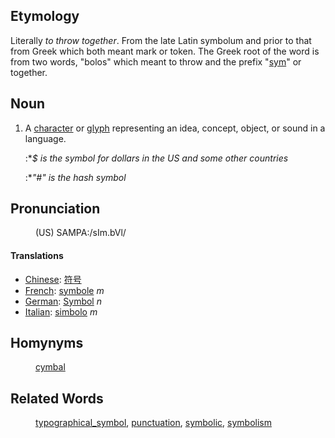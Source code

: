 ==Etymology==
Literally ''to throw together''. From the late Latin symbolum and prior to that from Greek which both meant mark or token. The Greek root of the word is from two words, "bolos" which meant to throw and the prefix "[[sym]]" or together.   

==Noun==
# A [[character]] or [[glyph]] representing an idea, concept, object, or sound in a language.
#:*<i>$ is the symbol for dollars in the US and some other countries</i>
#:*<i>"#" is the hash symbol</i>

==Pronunciation==
:(US) SAMPA:/sIm.bVl/

====Translations====
*[[Chinese]]: [[符号]]
*[[French]]: [[symbole]] ''m''
*[[German]]: [[Symbol]] ''n''
*[[Italian]]: [[simbolo]] ''m''

==Homynyms==
: [[cymbal]]

==Related Words==
:[[typographical_symbol]], [[punctuation]], [[symbolic]], [[symbolism]]